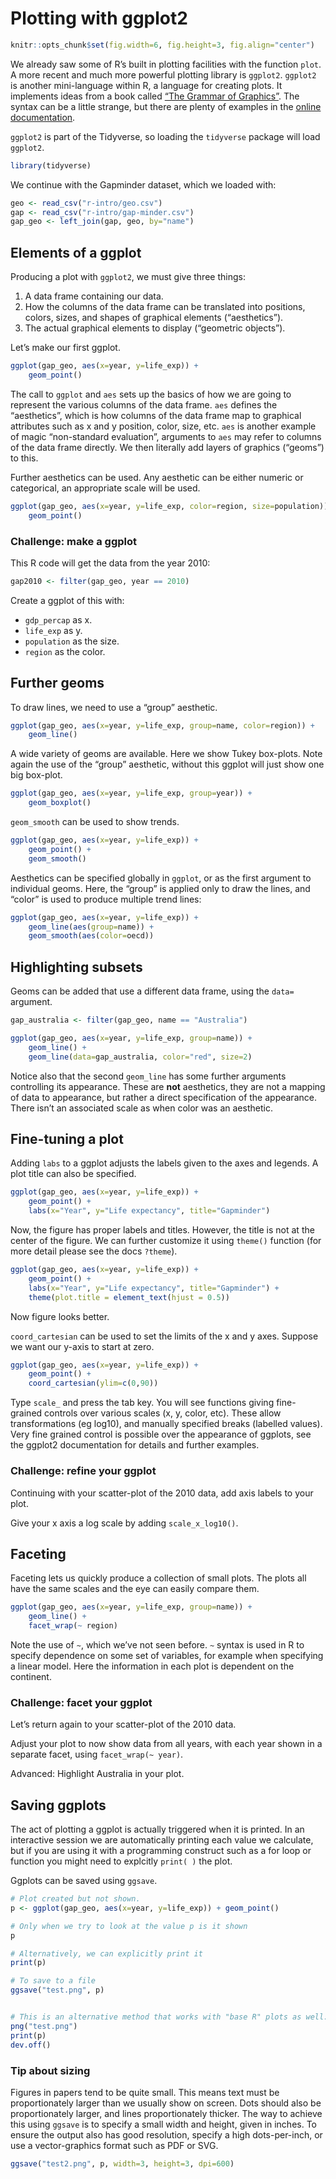 # Plotting with ggplot2

```r
knitr::opts_chunk$set(fig.width=6, fig.height=3, fig.align="center")
```

We already saw some of R's built in plotting facilities with the function `plot`. A more recent and much more powerful plotting library is `ggplot2`. `ggplot2` is another mini-language within R, a language for creating plots. It implements ideas from a book called ["The Grammar of Graphics"](https://www.amazon.com/Grammar-Graphics-Statistics-Computing/dp/0387245448). The syntax can be a little strange, but there are plenty of examples in the [online documentation](http://ggplot2.tidyverse.org/reference/).

`ggplot2` is part of the Tidyverse, so loading the `tidyverse` package will load `ggplot2`.

```r
library(tidyverse)
```

We continue with the Gapminder dataset, which we loaded with:

```r
geo <- read_csv("r-intro/geo.csv")
gap <- read_csv("r-intro/gap-minder.csv")
gap_geo <- left_join(gap, geo, by="name")
```

## Elements of a ggplot

Producing a plot with `ggplot2`, we must give three things:

1. A data frame containing our data.
2. How the columns of the data frame can be translated into positions, colors, sizes, and shapes of graphical elements ("aesthetics").
3. The actual graphical elements to display ("geometric objects").


Let's make our first ggplot.

```r
ggplot(gap_geo, aes(x=year, y=life_exp)) +
    geom_point()
```


The call to `ggplot` and `aes` sets up the basics of how we are going to represent the various columns of the data frame. `aes` defines the "aesthetics", which is how columns of the data frame map to graphical attributes such as x and y position, color, size, etc. `aes` is another example of magic "non-standard evaluation", arguments to `aes` may refer to columns of the data frame directly. We then literally add layers of graphics ("geoms") to this.

Further aesthetics can be used. Any aesthetic can be either numeric or categorical, an appropriate scale will be used.

```r
ggplot(gap_geo, aes(x=year, y=life_exp, color=region, size=population)) +
    geom_point()
```

### Challenge: make a ggplot {.challenge}

This R code will get the data from the year 2010:

```r
gap2010 <- filter(gap_geo, year == 2010)
```

Create a ggplot of this with:

* `gdp_percap` as x. 
* `life_exp` as y.
* `population` as the size.
* `region` as the color.


## Further geoms

To draw lines, we need to use a "group" aesthetic.

```r
ggplot(gap_geo, aes(x=year, y=life_exp, group=name, color=region)) +
    geom_line()
```

A wide variety of geoms are available. Here we show Tukey box-plots. Note again the use of the "group" aesthetic, without this ggplot will just show one big box-plot.

```r
ggplot(gap_geo, aes(x=year, y=life_exp, group=year)) +
    geom_boxplot()
```

`geom_smooth` can be used to show trends.

```r
ggplot(gap_geo, aes(x=year, y=life_exp)) +
    geom_point() +
    geom_smooth()
```

Aesthetics can be specified globally in `ggplot`, or as the first argument to individual geoms. Here, the "group" is applied only to draw the lines, and "color" is used to produce multiple trend lines:

```r
ggplot(gap_geo, aes(x=year, y=life_exp)) +
    geom_line(aes(group=name)) +
    geom_smooth(aes(color=oecd))
```

## Highlighting subsets

Geoms can be added that use a different data frame, using the `data=` argument.

```r
gap_australia <- filter(gap_geo, name == "Australia")

ggplot(gap_geo, aes(x=year, y=life_exp, group=name)) +
    geom_line() +
    geom_line(data=gap_australia, color="red", size=2)
```

Notice also that the second `geom_line` has some further arguments controlling its appearance. These are **not** aesthetics, they are not a mapping of data to appearance, but rather a direct specification of the appearance. There isn't an associated scale as when color was an aesthetic.



## Fine-tuning a plot

Adding `labs` to a ggplot adjusts the labels given to the axes and legends. A plot title can also be specified.

```r
ggplot(gap_geo, aes(x=year, y=life_exp)) +
    geom_point() +
    labs(x="Year", y="Life expectancy", title="Gapminder")
```


Now, the figure has proper labels and titles. However, the title is not at the center of the figure.
We can further customize it using `theme()` function (for more detail please see the docs `?theme`).

```r
ggplot(gap_geo, aes(x=year, y=life_exp)) +
    geom_point() +
    labs(x="Year", y="Life expectancy", title="Gapminder") +
    theme(plot.title = element_text(hjust = 0.5))
```

Now figure looks better.


`coord_cartesian` can be used to set the limits of the x and y axes. Suppose we want our y-axis to start at zero.

```r
ggplot(gap_geo, aes(x=year, y=life_exp)) +
    geom_point() +
    coord_cartesian(ylim=c(0,90))
```

Type `scale_` and press the tab key. You will see functions giving fine-grained controls over various scales (x, y, color, etc). These allow transformations (eg log10), and manually specified breaks (labelled values). Very fine grained control is possible over the appearance of ggplots, see the ggplot2 documentation for details and further examples.


### Challenge: refine your ggplot {.challenge}

Continuing with your scatter-plot of the 2010 data, add axis labels to your plot.

Give your x axis a log scale by adding `scale_x_log10()`.


## Faceting

Faceting lets us quickly produce a collection of small plots. The plots all have the same scales and the eye can easily compare them.

```r
ggplot(gap_geo, aes(x=year, y=life_exp, group=name)) +
    geom_line() +
    facet_wrap(~ region)
```

Note the use of `~`, which we've not seen before. `~` syntax is used in R to specify dependence on some set of variables, for example when specifying a linear model. Here the information in each plot is dependent on the continent.


### Challenge: facet your ggplot {.challenge}

Let's return again to your scatter-plot of the 2010 data.

Adjust your plot to now show data from all years, with each year shown in a separate facet, using `facet_wrap(~ year)`.

Advanced: Highlight Australia in your plot.


## Saving ggplots

The act of plotting a ggplot is actually triggered when it is printed. In an interactive session we are automatically printing each value we calculate, but if you are using it with a programming construct such as a for loop or function you might need to explcitly `print( )` the plot.

Ggplots can be saved using `ggsave`.

```r
# Plot created but not shown.
p <- ggplot(gap_geo, aes(x=year, y=life_exp)) + geom_point()

# Only when we try to look at the value p is it shown
p

# Alternatively, we can explicitly print it
print(p)

# To save to a file
ggsave("test.png", p)


# This is an alternative method that works with "base R" plots as well:
png("test.png")
print(p)
dev.off()
```

### Tip about sizing {.tip}

Figures in papers tend to be quite small. This means text must be proportionately larger than we usually show on screen. Dots should also be proportionately larger, and lines proportionately thicker. The way to achieve this using `ggsave` is to specify a small width and height, given in inches. To ensure the output also has good resolution, specify a high dots-per-inch, or use a vector-graphics format such as PDF or SVG.

```r
ggsave("test2.png", p, width=3, height=3, dpi=600)
```






